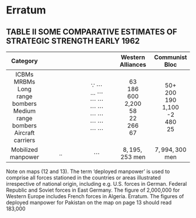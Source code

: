 # Erratum

## TABLE II SOME COMPARATIVE ESTIMATES OF STRATEGIC STRENGTH EARLY 1962

| Category |  |  | Western Alliances | Communist Bloc |
| :---: | :---: | :---: | :---: | :---: |
| ICBMs <br> MRBMs <br> Long range bombers <br> Medium range bombers <br> Aircraft carriers |  | $\because$ $\cdots$ <br> $\ldots$ $\cdots$ <br> $\cdots$ $\cdots$ <br> $\cdots$ $\cdots$ <br> $\cdots$ $\cdots$ <br> $\cdots$ $\cdots$ <br> $\cdots$ $\cdots$ | 63 <br> 186 <br> 600 <br> 2,200 <br> 58 <br> 22 <br> 266 <br> 67 | $50+$ <br> 200 <br> 190 <br> 1,100 <br> -2 <br> 480 <br> 25 |
| Mobilized manpower | .. | $\cdots$ | $8,195,253$ men | $7,994,300$ men |


Note on maps (12 and 13).
The term 'deployed manpower' is used to comprise all forces stationed in the countries or areas
illustrated irrespective of national origin, including e.g. U.S. forces in German. Federal Republic
and Soviet forces in East Germany. The figure of 2,000,000 for Western Europe includes French
forces in Algeria.
Erratum. The figures of deployed manpower for Pakistan on the map on page 13 should read 183,000